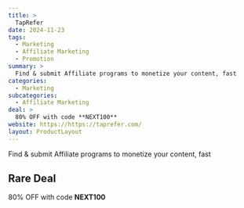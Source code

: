 ```yaml
---
title: >
  TapRefer
date: 2024-11-23
tags:
  - Marketing
  - Affiliate Marketing
  - Promotion
summary: >
  Find & submit Affiliate programs to monetize your content, fast
categories:
  - Marketing
subcategories:
  - Affiliate Marketing
deal: >
  80% OFF with code **NEXT100**
website: https://https://taprefer.com/
layout: ProductLayout
---
```

Find & submit Affiliate programs to monetize your content, fast

## Rare Deal

80% OFF with code **NEXT100**
